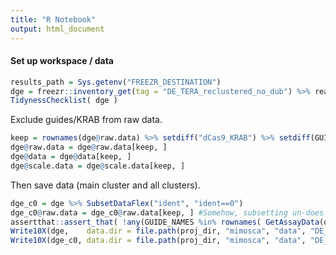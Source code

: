 ```yaml
---
title: "R Notebook"
output: html_document
---
```

  
  
#### Set up workspace / data
  
```r
results_path = Sys.getenv("FREEZR_DESTINATION")
dge = freezr::inventory_get(tag = "DE_TERA_reclustered_no_dub") %>% readRDS
TidynessChecklist( dge ) 
```

Exclude guides/KRAB from raw data.

```r
keep = rownames(dge@raw.data) %>% setdiff("dCas9_KRAB") %>% setdiff(GUIDE_NAMES)
dge@raw.data = dge@raw.data[keep, ]
dge@data = dge@data[keep, ]
dge@scale.data = dge@scale.data[keep, ]
```

Then save data (main cluster and all clusters).

```r
dge_c0 = dge %>% SubsetDataFlex("ident", "ident==0")
dge_c0@raw.data = dge_c0@raw.data[keep, ] #Somehow, subsetting un-does this, so I re-do it.
assertthat::assert_that( !any(GUIDE_NAMES %in% rownames( GetAssayData(dge_c0, slot = "raw.data") ) ) )
Write10X(dge,    data.dir = file.path(proj_dir, "mimosca", "data", "DE_TERA"))
Write10X(dge_c0, data.dir = file.path(proj_dir, "mimosca", "data", "DE_TERA_c0"))
```

